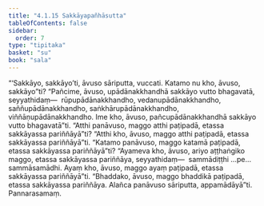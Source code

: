 ```yaml
---
title: "4.1.15 Sakkāyapañhāsutta"
tableOfContents: false
sidebar:
  order: 7
type: "tipitaka"
basket: "su"
book: "sala"
---
```



<DynamicBreadcrumb />

<Division number="328" book="sala">

<Paragraph number="1356" book="sala">
“‘Sakkāyo, sakkāyo’ti, āvuso sāriputta, vuccati. Katamo nu kho, āvuso, sakkāyo”ti? “Pañcime, āvuso, upādānakkhandhā sakkāyo vutto bhagavatā, seyyathidaṃ—  rūpupādānakkhandho, vedanupādānakkhandho, saññupādānakkhandho, saṅkhārupādānakkhandho, viññāṇupādānakkhandho. Ime kho, āvuso, pañcupādānakkhandhā sakkāyo vutto bhagavatā”ti. “Atthi panāvuso, maggo atthi paṭipadā, etassa sakkāyassa pariññāyā”ti? “Atthi kho, āvuso, maggo atthi paṭipadā, etassa sakkāyassa pariññāyā”ti. “Katamo panāvuso, maggo katamā paṭipadā, etassa sakkāyassa pariññāyā”ti? “Ayameva kho, āvuso, ariyo aṭṭhaṅgiko maggo, etassa sakkāyassa pariññāya, seyyathidaṃ—  sammādiṭṭhi …pe…  sammāsamādhi. Ayaṃ kho, āvuso, maggo ayaṃ paṭipadā, etassa sakkāyassa pariññāyā”ti. “Bhaddako, āvuso, maggo bhaddikā paṭipadā, etassa sakkāyassa pariññāya. Alañca panāvuso sāriputta, appamādāyā”ti.

</Paragraph>
</Division>

<Paragraph number="1357" type="center" book="sala">
Pannarasamaṃ.
</Paragraph>